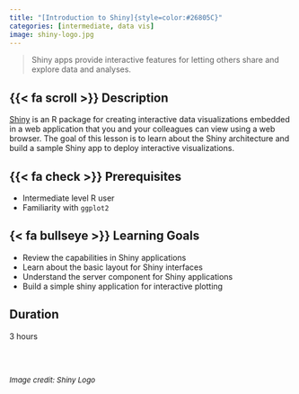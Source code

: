 ```yaml
---
title: "[Introduction to Shiny]{style=color:#26805C}"
categories: [intermediate, data vis]
image: shiny-logo.jpg
---
```


> Shiny apps provide interactive features for letting others share and explore data and analyses.

## {{< fa scroll >}} Description

[Shiny](https://shiny.posit.co//) is an R package for creating interactive data visualizations embedded in a web application that you and your colleagues can view using a web browser. The goal of this lesson is to learn about the Shiny architecture and build a sample Shiny app to deploy interactive visualizations.

## {{< fa check >}} Prerequisites

-   Intermediate level R user
-   Familiarity with `ggplot2`

## {< fa bullseye >}} Learning Goals

-   Review the capabilities in Shiny applications
-   Learn about the basic layout for Shiny interfaces
-   Understand the server component for Shiny applications
-   Build a simple shiny application for interactive plotting

## <i class="fa-regular fa-clock"></i> Duration

3 hours

<br>

<font size="2">  
    _Image credit: Shiny Logo_
</font>
